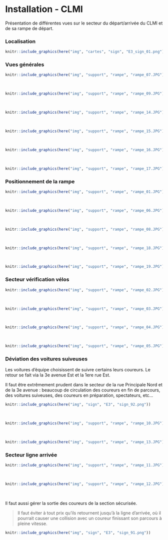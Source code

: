 
<!-- CLMI_notes.Rmd  : info/photo pour rampe du CLMI -->

# Installation - CLMI

Présentation de différentes vues sur le secteur du départ/arrivée du CLMI et de sa rampe de départ.

### Localisation

```r
knitr::include_graphics(here("img", "cartes", "sign", "E3_sign_01.png"))
```

### Vues générales

```r
knitr::include_graphics(here("img", "support", "rampe", "rampe_07.JPG"))
```

<br/>

```r
knitr::include_graphics(here("img", "support", "rampe", "rampe_09.JPG"))
```

<br/>

```r
knitr::include_graphics(here("img", "support", "rampe", "rampe_14.JPG"))
```

<br/>

```r
knitr::include_graphics(here("img", "support", "rampe", "rampe_15.JPG"))
```

<br/>

```r
knitr::include_graphics(here("img", "support", "rampe", "rampe_16.JPG"))
```

<br/>

```r
knitr::include_graphics(here("img", "support", "rampe", "rampe_17.JPG"))
```


### Positionnement de la rampe

```r
knitr::include_graphics(here("img", "support", "rampe", "rampe_01.JPG"))
```

<br/>

```r
knitr::include_graphics(here("img", "support", "rampe", "rampe_06.JPG"))
```

<br/>

```r
knitr::include_graphics(here("img", "support", "rampe", "rampe_08.JPG"))
```

<br/>

```r
knitr::include_graphics(here("img", "support", "rampe", "rampe_18.JPG"))
```

<br/>

```r
knitr::include_graphics(here("img", "support", "rampe", "rampe_19.JPG"))
```


### Secteur vérification vélos

```r
knitr::include_graphics(here("img", "support", "rampe", "rampe_02.JPG"))
```

<br/>

```r
knitr::include_graphics(here("img", "support", "rampe", "rampe_03.JPG"))
```

<br/>

```r
knitr::include_graphics(here("img", "support", "rampe", "rampe_04.JPG"))
```

<br/>

```r
knitr::include_graphics(here("img", "support", "rampe", "rampe_05.JPG"))
```


### Déviation des voitures suiveuses

Les voitures d'équipe choisissent de suivre certains leurs coureurs. Le retour se fait via la 3e avenue Est et la 1ere rue Est.

Il faut être extrêmement prudent dans le secteur de la rue Principale Nord et de la 3e avenue : beaucoup de circulation des coureurs en fin de parcours, des voitures suiveuses, des coureurs en préparation, spectateurs, etc...


```r
knitr::include_graphics(here("img", "sign", "E3", "sign_92.png"))
```

<br/>

```r
knitr::include_graphics(here("img", "support", "rampe", "rampe_10.JPG"))
```

<br/>

```r
knitr::include_graphics(here("img", "support", "rampe", "rampe_13.JPG"))
```


### Secteur ligne arrivée

```r
knitr::include_graphics(here("img", "support", "rampe", "rampe_11.JPG"))
```

<br/>

```r
knitr::include_graphics(here("img", "support", "rampe", "rampe_12.JPG"))
```

<br/>

Il faut aussi gérer la sortie des coureurs de la section sécurisée. 

> Il faut éviter à tout prix qu'ils retournent jusqu'à la ligne d'arrivée, où il pourrait causer une collision avec un coureur finissant son parcours à pleine vitesse. 

```r
knitr::include_graphics(here("img", "sign", "E3", "sign_91.png"))
```